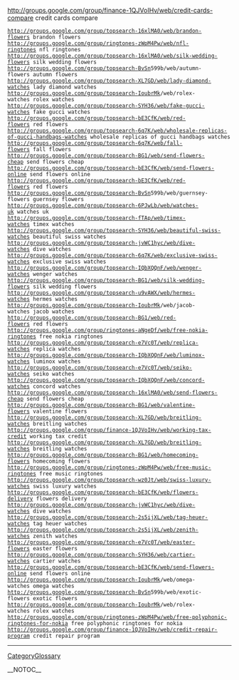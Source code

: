 http://groups.google.com/group/finance-1QJVoIHv/web/credit-cards-compare credit cards compare
 http://groups.google.com/group/topsearch-16xlMA0/web/brandon-flowers brandon flowers
 http://groups.google.com/group/ringtones-zWpM4Pw/web/nfl-ringtones nfl ringtones
 http://groups.google.com/group/topsearch-16xlMA0/web/silk-wedding-flowers silk wedding flowers
 http://groups.google.com/group/topsearch-[[BvSn]]599b/web/autumn-flowers autumn flowers
 http://groups.google.com/group/topsearch-XL7GD/web/lady-diamond-watches lady diamond watches
 http://groups.google.com/group/topsearch-[[IoubrMk]]/web/rolex-watches rolex watches
 http://groups.google.com/group/topsearch-SYH36/web/fake-gucci-watches fake gucci watches
 http://groups.google.com/group/topsearch-bE3CfK/web/red-flowers red flowers
 http://groups.google.com/group/topsearch-6q7K/web/wholesale-replicas-of-gucci-handbags-watches wholesale replicas of gucci handbags watches
 http://groups.google.com/group/topsearch-6q7K/web/fall-flowers fall flowers
 http://groups.google.com/group/topsearch-BG1/web/send-flowers-cheap send flowers cheap
 http://groups.google.com/group/topsearch-bE3CfK/web/send-flowers-online send flowers online
 http://groups.google.com/group/topsearch-bE3CfK/web/red-flowers red flowers
 http://groups.google.com/group/topsearch-[[BvSn]]599b/web/guernsey-flowers guernsey flowers
 http://groups.google.com/group/topsearch-6PJwLb/web/watches-uk watches uk
 http://groups.google.com/group/topsearch-fTAp/web/timex-watches timex watches
 http://groups.google.com/group/topsearch-SYH36/web/beautiful-swiss-watches beautiful swiss watches
 http://groups.google.com/group/topsearch-jvWC1hyc/web/dive-watches dive watches
 http://groups.google.com/group/topsearch-6q7K/web/exclusive-swiss-watches exclusive swiss watches
 http://groups.google.com/group/topsearch-IQbXQQnF/web/wenger-watches wenger watches
 http://groups.google.com/group/topsearch-BG1/web/silk-wedding-flowers silk wedding flowers
 http://groups.google.com/group/topsearch-u9vAWX/web/hermes-watches hermes watches
 http://groups.google.com/group/topsearch-[[IoubrMk]]/web/jacob-watches jacob watches
 http://groups.google.com/group/topsearch-BG1/web/red-flowers red flowers
 http://groups.google.com/group/ringtones-aNgeDf/web/free-nokia-ringtones free nokia ringtones
 http://groups.google.com/group/topsearch-e7Vc0T/web/replica-watches replica watches
 http://groups.google.com/group/topsearch-IQbXQQnF/web/luminox-watches luminox watches
 http://groups.google.com/group/topsearch-e7Vc0T/web/seiko-watches seiko watches
 http://groups.google.com/group/topsearch-IQbXQQnF/web/concord-watches concord watches
 http://groups.google.com/group/topsearch-16xlMA0/web/send-flowers-cheap send flowers cheap
 http://groups.google.com/group/topsearch-BG1/web/valentine-flowers valentine flowers
 http://groups.google.com/group/topsearch-XL7GD/web/breitling-watches breitling watches
 http://groups.google.com/group/finance-1QJVoIHv/web/working-tax-credit working tax credit
 http://groups.google.com/group/topsearch-XL7GD/web/breitling-watches breitling watches
 http://groups.google.com/group/topsearch-BG1/web/homecoming-flowers homecoming flowers
 http://groups.google.com/group/ringtones-zWpM4Pw/web/free-music-ringtones free music ringtones
 http://groups.google.com/group/topsearch-wz0Jt/web/swiss-luxury-watches swiss luxury watches
 http://groups.google.com/group/topsearch-bE3CfK/web/flowers-delivery flowers delivery
 http://groups.google.com/group/topsearch-jvWC1hyc/web/dive-watches dive watches
 http://groups.google.com/group/topsearch-2s5ijXL/web/tag-heuer-watches tag heuer watches
 http://groups.google.com/group/topsearch-2s5ijXL/web/zenith-watches zenith watches
 http://groups.google.com/group/topsearch-e7Vc0T/web/easter-flowers easter flowers
 http://groups.google.com/group/topsearch-SYH36/web/cartier-watches cartier watches
 http://groups.google.com/group/topsearch-bE3CfK/web/send-flowers-online send flowers online
 http://groups.google.com/group/topsearch-[[IoubrMk]]/web/omega-watches omega watches
 http://groups.google.com/group/topsearch-[[BvSn]]599b/web/exotic-flowers exotic flowers
 http://groups.google.com/group/topsearch-[[IoubrMk]]/web/rolex-watches rolex watches
 http://groups.google.com/group/ringtones-zWpM4Pw/web/free-polyphonic-ringtones-for-nokia free polyphonic ringtones for nokia
 http://groups.google.com/group/finance-1QJVoIHv/web/credit-repair-program credit repair program
----
[[CategoryGlossary]]

__NOTOC__